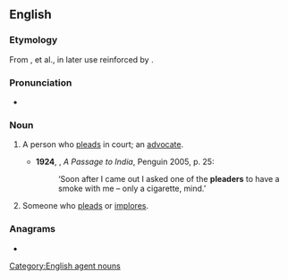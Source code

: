 ==English==

===Etymology===
From {{etyl|xno|en}} {{m|fro|plaidur}}, {{m|fro|pledour}} et al., in later use reinforced by {{suffix|en|plead|er}}.

===Pronunciation===
*{{a|UK}} {{IPA|/ˈpliːdə/|lang=en}}

===Noun===
{{en-noun}}

# {{lb|en|law}} A person who [[plead]]s in court; an [[advocate]]. {{defdate|from 13th c.}}
#*'''1924''', {{w|EM Forster}}, ''A Passage to India'', Penguin 2005, p. 25:
#*:‘Soon after I came out I asked one of the '''pleaders''' to have a smoke with me – only a cigarette, mind.’
# {{lb|en|generally}} Someone who [[plead]]s or [[implore]]s. {{defdate|from 16th c.}}

===Anagrams===
* {{anagrams|en|pearled|pedaler|predeal|replead}}

[[Category:English agent nouns]]